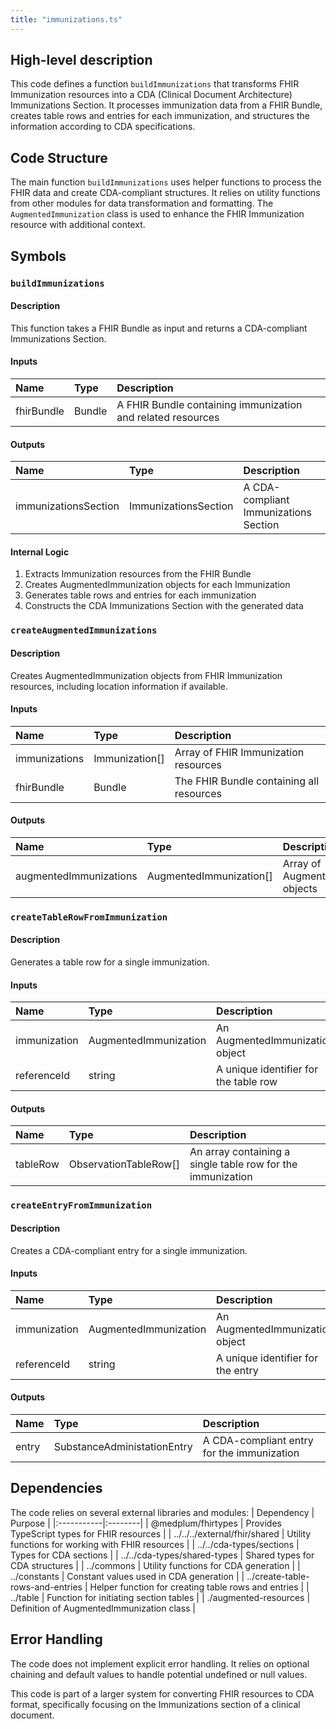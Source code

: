 ```yaml
---
title: "immunizations.ts"
---
```


## High-level description
This code defines a function `buildImmunizations` that transforms FHIR Immunization resources into a CDA (Clinical Document Architecture) Immunizations Section. It processes immunization data from a FHIR Bundle, creates table rows and entries for each immunization, and structures the information according to CDA specifications.

## Code Structure
The main function `buildImmunizations` uses helper functions to process the FHIR data and create CDA-compliant structures. It relies on utility functions from other modules for data transformation and formatting. The `AugmentedImmunization` class is used to enhance the FHIR Immunization resource with additional context.

## Symbols

### `buildImmunizations`
#### Description
This function takes a FHIR Bundle as input and returns a CDA-compliant Immunizations Section.

#### Inputs
| Name | Type | Description |
|:-----|:-----|:------------|
| fhirBundle | Bundle | A FHIR Bundle containing immunization and related resources |

#### Outputs
| Name | Type | Description |
|:-----|:-----|:------------|
| immunizationsSection | ImmunizationsSection | A CDA-compliant Immunizations Section |

#### Internal Logic
1. Extracts Immunization resources from the FHIR Bundle
2. Creates AugmentedImmunization objects for each Immunization
3. Generates table rows and entries for each immunization
4. Constructs the CDA Immunizations Section with the generated data

### `createAugmentedImmunizations`
#### Description
Creates AugmentedImmunization objects from FHIR Immunization resources, including location information if available.

#### Inputs
| Name | Type | Description |
|:-----|:-----|:------------|
| immunizations | Immunization[] | Array of FHIR Immunization resources |
| fhirBundle | Bundle | The FHIR Bundle containing all resources |

#### Outputs
| Name | Type | Description |
|:-----|:-----|:------------|
| augmentedImmunizations | AugmentedImmunization[] | Array of AugmentedImmunization objects |

### `createTableRowFromImmunization`
#### Description
Generates a table row for a single immunization.

#### Inputs
| Name | Type | Description |
|:-----|:-----|:------------|
| immunization | AugmentedImmunization | An AugmentedImmunization object |
| referenceId | string | A unique identifier for the table row |

#### Outputs
| Name | Type | Description |
|:-----|:-----|:------------|
| tableRow | ObservationTableRow[] | An array containing a single table row for the immunization |

### `createEntryFromImmunization`
#### Description
Creates a CDA-compliant entry for a single immunization.

#### Inputs
| Name | Type | Description |
|:-----|:-----|:------------|
| immunization | AugmentedImmunization | An AugmentedImmunization object |
| referenceId | string | A unique identifier for the entry |

#### Outputs
| Name | Type | Description |
|:-----|:-----|:------------|
| entry | SubstanceAdministationEntry | A CDA-compliant entry for the immunization |

## Dependencies
The code relies on several external libraries and modules:
| Dependency | Purpose |
|:-----------|:--------|
| @medplum/fhirtypes | Provides TypeScript types for FHIR resources |
| ../../../external/fhir/shared | Utility functions for working with FHIR resources |
| ../../cda-types/sections | Types for CDA sections |
| ../../cda-types/shared-types | Shared types for CDA structures |
| ../commons | Utility functions for CDA generation |
| ../constants | Constant values used in CDA generation |
| ../create-table-rows-and-entries | Helper function for creating table rows and entries |
| ../table | Function for initiating section tables |
| ./augmented-resources | Definition of AugmentedImmunization class |

## Error Handling
The code does not implement explicit error handling. It relies on optional chaining and default values to handle potential undefined or null values.

This code is part of a larger system for converting FHIR resources to CDA format, specifically focusing on the Immunizations section of a clinical document.